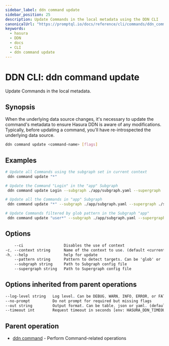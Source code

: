 ```yaml
---
sidebar_label: ddn command update
sidebar_position: 25
description: Update Commands in the local metadata using the DDN CLI
canonicalUrl: "https://promptql.io/docs/reference/cli/commands/ddn_command_update"
keywords:
  - hasura
  - DDN
  - docs
  - CLI
  - ddn command update
---
```


# DDN CLI: ddn command update

Update Commands in the local metadata.

## Synopsis

When the underlying data source changes, it's necessary to update the command's metadata to ensure Hasura DDN is aware of any modifications. Typically, before updating a command, you'll have re-introspected the underlying data source.

```bash
ddn command update <command-name> [flags]
```

## Examples

```bash
# Update all Commands using the subgraph set in current context
 ddn command update "*"

# Update the Command "Login" in the "app" Subgraph
 ddn command update Login --subgraph ./app/subgraph.yaml --supergraph ./supergraph.yaml

# Update all the Commands in "app" Subgraph
 ddn command update "*" --subgraph ./app/subgraph.yaml --supergraph ./supergraph.yaml

# Update Commands filtered by glob pattern in the Subgraph "app"
 ddn command update "user*" --subgraph ./app/subgraph.yaml --supergraph ./supergraph.yaml
```

## Options

```sass
    --ci                  Disables the use of context
-c, --context string      Name of the context to use. (default <current_context>)
-h, --help                help for update
    --pattern string      Pattern to detect targets. Can be 'glob' or 'literal'. (default "glob")
    --subgraph string     Path to Subgraph config file
    --supergraph string   Path to Supergraph config file
```

## Options inherited from parent operations

```sass
--log-level string   Log level. Can be DEBUG, WARN, INFO, ERROR, or FATAL. (default "INFO")
--no-prompt          Do not prompt for required but missing flags
--out string         Output format. Can be table, json or yaml. (default "table")
--timeout int        Request timeout in seconds [env: HASURA_DDN_TIMEOUT] (default 100)
```

## Parent operation

- [ddn command](/reference/cli/commands/ddn_command) - Perform Command-related operations
